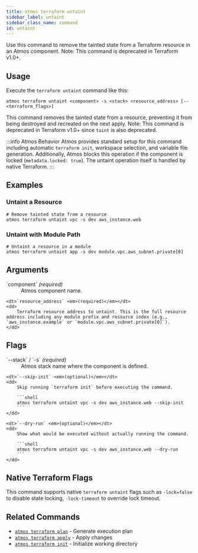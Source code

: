 ```yaml
---
title: atmos terraform untaint
sidebar_label: untaint
sidebar_class_name: command
id: untaint
---
```


<Intro>
Use this command to remove the tainted state from a Terraform resource in an Atmos component. Note: This command is deprecated in Terraform v1.0+.
</Intro>

<Screengrab title="atmos terraform untaint --help" slug="atmos-terraform-untaint--help" />

## Usage

Execute the `terraform untaint` command like this:

```shell
atmos terraform untaint <component> -s <stack> <resource_address> [-- <terraform_flags>]
```

This command removes the tainted state from a resource, preventing it from being destroyed and recreated on the next apply. Note: This command is deprecated in Terraform v1.0+ since `taint` is also deprecated.

:::info Atmos Behavior
Atmos provides standard setup for this command including automatic `terraform init`, workspace selection, and variable file generation. Additionally, Atmos blocks this operation if the component is locked (`metadata.locked: true`). The untaint operation itself is handled by native Terraform.
:::
## Examples

### Untaint a Resource

```shell
# Remove tainted state from a resource
atmos terraform untaint vpc -s dev aws_instance.web
```

### Untaint with Module Path

```shell
# Untaint a resource in a module
atmos terraform untaint app -s dev module.vpc.aws_subnet.private[0]
```

## Arguments

<dl>
    <dt>`component` <em>(required)</em></dt>
    <dd>
        Atmos component name.
    </dd>

    <dt>`resource_address` <em>(required)</em></dt>
    <dd>
        Terraform resource address to untaint. This is the full resource address including any module prefix and resource index (e.g., `aws_instance.example` or `module.vpc.aws_subnet.private[0]`).
    </dd>
</dl>

## Flags

<dl>
    <dt>`--stack` / `-s` <em>(required)</em></dt>
    <dd>
        Atmos stack name where the component is defined.
    </dd>

    <dt>`--skip-init` <em>(optional)</em></dt>
    <dd>
        Skip running `terraform init` before executing the command.

        ```shell
        atmos terraform untaint vpc -s dev aws_instance.web --skip-init
        ```
    </dd>

    <dt>`--dry-run` <em>(optional)</em></dt>
    <dd>
        Show what would be executed without actually running the command.

        ```shell
        atmos terraform untaint vpc -s dev aws_instance.web --dry-run
        ```
    </dd>
</dl>

## Native Terraform Flags

This command supports native `terraform untaint` flags such as `-lock=false` to disable state locking, `-lock-timeout` to override lock timeout.

## Related Commands

- [`atmos terraform plan`](/cli/commands/terraform/plan) - Generate execution plan
- [`atmos terraform apply`](/cli/commands/terraform/apply) - Apply changes
- [`atmos terraform init`](/cli/commands/terraform/init) - Initialize working directory

